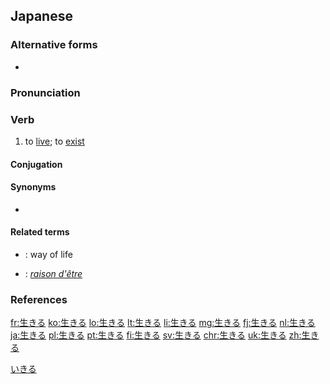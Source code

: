 ==Japanese==
{{ja-kanjitab|い|sort=いきる|yomi=kun}}

===Alternative forms===
* {{ja-l|活きる}}

===Pronunciation===
{{ja-pron|いきる|acc=2|acc_ref=SMK2}}

===Verb===
{{ja-verb|tr=intrans|type=2|いきる}}

# to [[live]]; to [[exist]]
#: {{ja-usex|キムはまだ'''生きて'''いた。|^キム は まだ '''いきて'''いた。|Kim was still '''alive'''.}}
#: {{ja-usex|世界平和のために'''生きる'''|^せかい へいわ の ため に '''いきる'''|'''live''' for the sake of world peace}}
#: {{ja-usex|難病とともに'''生きる'''|^なんびょう と とも に '''いきる'''|to '''live''' with an incurable disease}}
#: {{ja-usex|祖父[[ばかりか]]、曽祖父さえ'''生きて'''いる。|^そふ [[ばかり か]]、そうそふ さえ '''いきて'''いる。|Not only is my grandfather '''living''' but my great-grandfather as well.}}

====Conjugation====
{{ja-ichi|いき}}

====Synonyms====
* {{sense|to live}} {{ja-r|生存する|せいぞんする|linkto=生存}}

====Related terms====
* {{ja-r|生きる道|いきる みち}}: way of life
* {{ja-r|生き甲斐|いきいがい}}: ''[[raison d'être]]''

===References===
<references/>

[[Category:Japanese basic words|いきる]]

[[fr:生きる]]
[[ko:生きる]]
[[lo:生きる]]
[[lt:生きる]]
[[li:生きる]]
[[mg:生きる]]
[[fj:生きる]]
[[nl:生きる]]
[[ja:生きる]]
[[pl:生きる]]
[[pt:生きる]]
[[fi:生きる]]
[[sv:生きる]]
[[chr:生きる]]
[[uk:生きる]]
[[zh:生きる]]